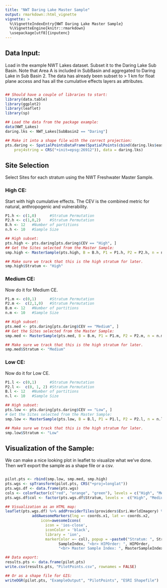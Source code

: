 ```yaml
---
title: "NWT Daring Lake Master Sample"
output: rmarkdown::html_vignette
vignette: >
  %\VignetteIndexEntry{NWT Daring Lake Master Sample}
  %\VignetteEngine{knitr::rmarkdown}
  \usepackage[utf8]{inputenc}
---
```


## Data Input:
Load in the example NWT Lakes dataset. Subset it to the Daring Lake Sub Basin. Note that Area A is included in SubBasin and
aggregated to Daring Lake in Sub Basin 2. The data has already been subset to > 1 km for float plane access and has all the
cumulative effects layers as attributes.

```r

## Should have a couple of libraries to start:
library(data.table)
library(ggplot2)
library(leaflet)
library(sp)

## Load the data from the package example:
data(NWT_Lakes)
daring.lks <- NWT_Lakes[SubBasin2 == "Daring"]

## Make it into a shape file with the correct projection:
pts.daring <- SpatialPointsDataFrame(SpatialPoints(cbind(daring.lks$easting, daring.lks$northing), 
	proj4string = CRS("+init=epsg:26912")), data = daring.lks)
```

## Site Selection
Select Sites for each stratum using the NWT Freshwater Master Sample.

### High CE:
Start with high cumulative effects. The CEV is the combined metric for natural, anthropogenic and vulnerability.

```r
P1.h <- c(1,0)		#Stratum Permutation
P2.h <- c(1,0,2)	#Stratum Permutation
B.h <- 12	#Number of partitions
n.h <- 10	#Sample Size

## High subset:
pts.high <- pts.daring[pts.daring$CEV == "High", ]
## Get the Sites selected from the Master Sample:
smp.high <- MasterSample(pts.high, B = B.h, P1 = P1.h, P2 = P2.h, n = n.h)

## Make sure we track that this is the high stratum for later.
smp.high$Stratum <- "High"
```

### Medium CE:
Now do it for Medium CE.

```r
P1.m <- c(0,1)		#Stratum Permutation
P2.m <-  c(2,1,0)	#Stratum Permutation
B.m <- 12	#Number of partitions
n.m <- 10	#Sample Size

## High subset:
pts.med <- pts.daring[pts.daring$CEV == "Medium", ]
## Get the Sites selected from the Master Sample:
smp.med <- MasterSample(pts.med, B = B.m, P1 = P1.m, P2 = P2.m, n = n.m)

## Make sure we track that this is the high stratum for later.
smp.med$Stratum <- "Medium"

```

### Low CE:
Now do it for Low CE.

```r
P1.l <- c(0,1)		#Stratum Permutation
P2.l <-  c(0, 1, 2)	#Stratum Permutation
B.l <- 12	#Number of partitions
n.l <- 10	#Sample Size

## High subset:
pts.low <- pts.daring[pts.daring$CEV == "Low", ]
# Get the Sites selected from the Master Sample:
smp.low <- MasterSample(pts.low, B = B.l, P1 = P1.l, P2 = P2.l, n = n.l)

## Make sure we track that this is the high stratum for later.
smp.low$Stratum <- "Low"

```

## Visualization of the Sample:
We can make a nice looking plot in leaflet to visualize what we've done. Then we'll export the sample as a shape file or a csv.

```r

pilot.pts <- rbind(smp.low, smp.med, smp.high)
pts.wgs <- spTransform(pilot.pts, CRS("+proj=longlat"))
pts.wgs.df <- data.frame(pts.wgs)
cols <- colorFactor(c("red", "orange", "green"), levels = c("High", "Medium", "Low"))
pts.wgs.df$col <- factor(pts.wgs.df$Stratum, levels =  c("High", "Medium", "Low"), labels = c("red", "orange", "green"))

## Visualization as an HTML map:
leaflet(pts.wgs.df) %>% addProviderTiles(providers$Esri.WorldImagery) %>%  
			addAwesomeMarkers(lng =~ coords.x1, lat =~ coords.x2, 
				icon=awesomeIcons(
				  icon = 'ios-close',
				  iconColor = 'black',
				  library = 'ion',
				  markerColor =~ col), popup = ~paste0("Stratum: ", Stratum, "SampleIndex: ", 
						SampleIndex, "<br> HIPOrder: ", HIPOrder, 
						"<br> Master Sample Index: ", MasterSampleIndex))

## Data export:
results.pts <- data.frame(pilot.pts)
write.csv(results.pts, "PilotPoints.csv", rownames = FALSE)

## Or as a shape file for GIS:
writeOGR(pilot.pts, "ExampleOutput", "PilotPoints", "ESRI Shapefile")
```
